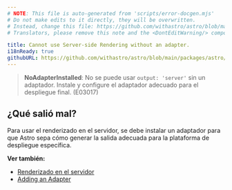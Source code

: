 ```yaml
---
# NOTE: This file is auto-generated from 'scripts/error-docgen.mjs'
# Do not make edits to it directly, they will be overwritten.
# Instead, change this file: https://github.com/withastro/astro/blob/main/packages/astro/src/core/errors/errors-data.ts
# Translators, please remove this note and the <DontEditWarning/> component.

title: Cannot use Server-side Rendering without an adapter.
i18nReady: true
githubURL: https://github.com/withastro/astro/blob/main/packages/astro/src/core/errors/errors-data.ts
---
```


> **NoAdapterInstalled**: No se puede usar `output: 'server'` sin un adaptador. Instale y configure el adaptador adecuado para el despliegue final. (E03017)

## ¿Qué salió mal?

Para usar el renderizado en el servidor, se debe instalar un adaptador para que Astro sepa cómo generar la salida adecuada para la plataforma de despliegue específica.

**Ver también:**

-  [Renderizado en el servidor](/es/guides/server-side-rendering/)
-  [Adding an Adapter](/es/guides/server-side-rendering/#añadiendo-un-adaptador)

